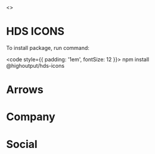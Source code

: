 
<Meta title="Component/Icons" />

<>

<h1 style={{ fontSize: 24, fontWeight: 700 }}>
  HDS ICONS
  <br />
</h1>

<p style={{ fontSize: 18 }}>
  To install package, run command: <br />
</p>

<code style={{ padding: '1em', fontSize: 12 }}>
  npm install @highoutput/hds-icons <br />
</code>

<h1 style={{ fontSize: 22, fontWeight: 700 }}>Arrows</h1>
<Canvas>
  <Story id="components-icons--arrows"></Story>
</Canvas>

<h1 style={{ fontSize: 22, fontWeight: 700 }}>Company</h1>
<Canvas>
  <Story id="components-icons--company"></Story>
</Canvas>

<h1 style={{ fontSize: 22, fontWeight: 700 }}>Social</h1>
<Canvas>
  <Story id="components-icons--social"></Story>
</Canvas>
</>
